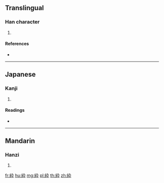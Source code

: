 {{character info/new}}
==Translingual==

===Han character===
{{Han char|rn=120|rad=糸|as=04|sn=10|four=|canj=VFKNJ}}

# {{defn|Han|sort=糸04}}

====References====
* {{Han ref|kx=0919.160|dkj=27320|dj=1349.150|hdz=53375.110|uh=7D23|ud=32035}}

----

==Japanese==

===Kanji===
{{ja-kanji|grade=|rs=糸04}}

# {{defn|lang=ja|sort=糸04}}

====Readings====
* {{ja-readings|on=[[さい]] (sai), [[すい]] (sui), [[しゅつ]] (shutsu), [[しゅち]] (shuchi)|kun=|nanori=}}

----

==Mandarin==

===Hanzi===
{{cmn-hanzi|pin=[[cuì]] ([[cui4]])|wg=ts'ui<sup>4</sup>}}

# {{defn|lang=cmn|sort=糸04}}

[[fr:紣]]
[[hu:紣]]
[[mg:紣]]
[[pl:紣]]
[[th:紣]]
[[zh:紣]]